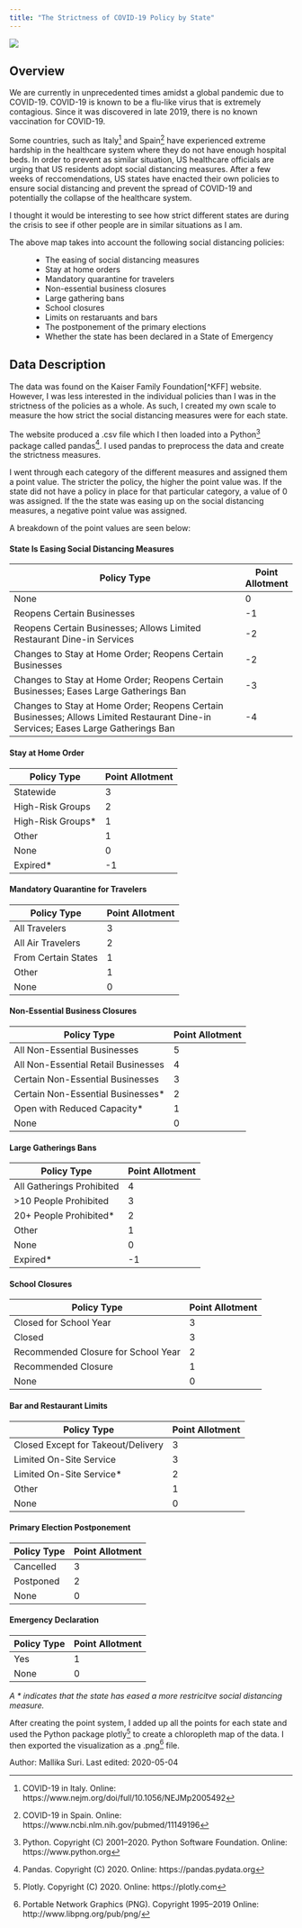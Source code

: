 ```yaml
---
title: "The Strictness of COVID-19 Policy by State"
---
```


![](https://drdavis.space/teaching/ds/sdd/media/2020/05/strictness_visualization.png)

## Overview

We are currently in unprecedented times amidst a global pandemic due to COVID-19. COVID-19 is known to be a flu-like virus that is extremely contagious.
Since it was discovered in late 2019, there is no known vaccination for COVID-19.

Some countries, such as Italy[^italy] and Spain[^spain] have experienced extreme hardship in the healthcare system where they do not have enough hospital beds.
In order to prevent as similar situation, US healthcare officials are urging that US residents adopt social distancing measures.
After a few weeks of reccomendations, US states have enacted their own policies to ensure social distancing and prevent the spread of COVID-19 and potentially the collapse of the healthcare system.

I thought it would be interesting to see how strict different states are during the crisis to see if other people are in similar situations as I am.

The above map takes into account the following social distancing policies:
: - The easing of social distancing measures
	- Stay at home orders
	- Mandatory quarantine for travelers
	- Non-essential business closures
	- Large gathering bans
	- School closures
	- Limits on restaruants and bars
	- The postponement of the primary elections
	- Whether the state has been declared in a State of Emergency

## Data Description

The data was found on the Kaiser Family Foundation[^KFF] website.
However, I was less interested in the individual policies than I was in the strictness of the policies as a whole.
As such, I created my own scale to measure the how strict the social distancing measures were for each state.

The website produced a .csv file which I then loaded into a Python[^python] package called pandas[^pandas].
I used pandas to preprocess the data and create the strictness measures.

I went through each category of the different measures and assigned them a point value.
The stricter the policy, the higher the point value was.
If the state did not have a policy in place for that particular category, a value of 0 was assigned.
If the the state was easing up on the social distancing measures, a negative point value was assigned.

A breakdown of the point values are seen below:

#### State Is Easing Social Distancing Measures

<div class="suri">

| Policy Type                                                                                                                         | Point Allotment |
| ----------------------------------------------------------------------------------------------------------------------------------- | --------------- |
| None                                                                                                                                | 0               |
| Reopens Certain Businesses                                                                                                          | -1              |
| Reopens Certain Businesses; Allows Limited Restaurant Dine-in Services                                                              | -2              |
| Changes to Stay at Home Order; Reopens Certain Businesses                                                                           | -2              |
| Changes to Stay at Home Order; Reopens Certain Businesses; Eases Large Gatherings Ban                                               | -3              |
| Changes to Stay at Home Order; Reopens Certain Businesses; Allows Limited Restaurant Dine-in Services; Eases Large Gatherings Ban   | -4              |

</div>

#### Stay at Home Order

<div class="suri">

| Policy Type         | Point Allotment |
| ------------------- | --------------- |
| Statewide           | 3               |
| High-Risk Groups    | 2               |
| High-Risk Groups*   | 1               |
| Other               | 1               |
| None                | 0               |
| Expired*            | -1              |

</div>

#### Mandatory Quarantine for Travelers

<div class="suri">

| Policy Type         | Point Allotment |
| ------------------- | --------------- |
| All Travelers       | 3               |
| All Air Travelers   | 2               |
| From Certain States | 1               |
| Other               | 1               |
| None                | 0               |

</div>

#### Non-Essential Business Closures

<div class="suri">

| Policy Type                          | Point Allotment |
| ------------------------------------ | --------------- |
| All Non-Essential Businesses         | 5               |
| All Non-Essential Retail Businesses  | 4               |
| Certain Non-Essential Businesses     | 3               |
| Certain Non-Essential Businesses*    | 2               |
| Open with Reduced Capacity*          | 1               |
| None                                 | 0               |

</div>

#### Large Gatherings Bans

<div class="suri">

| Policy Type               | Point Allotment |
| ------------------------- | --------------- |
| All Gatherings Prohibited | 4               |
| >10 People Prohibited     | 3               |
| 20+ People Prohibited*    | 2               |
| Other                     | 1               |
| None                      | 0               |
| Expired*                  | -1              |

</div>

#### School Closures

<div class="suri">

| Policy Type                          | Point Allotment |
| ------------------------------------ | --------------- |
| Closed for School Year               | 3               |
| Closed                               | 3               |
| Recommended Closure for School Year  | 2               |
| Recommended Closure                  | 1               |
| None                                 | 0               |

</div>

#### Bar and Restaurant Limits

<div class="suri">

| Policy Type                          | Point Allotment |
| ------------------------------------ | --------------- |
| Closed Except for Takeout/Delivery   | 3               |
| Limited On-Site Service              | 3               |
| Limited On-Site Service*             | 2               |
| Other                                | 1               |
| None                                 | 0               |

</div>

#### Primary Election Postponement

<div class="suri">

| Policy Type    | Point Allotment |
| -------------- | --------------- |
| Cancelled      | 3               |
| Postponed      | 2               |
| None           | 0               |

</div>

#### Emergency Declaration

<div class="suri">

| Policy Type    | Point Allotment |
| -------------- | --------------- |
| Yes            | 1               |
| None           | 0               |

</div>

_A * indicates that the state has eased a more restricitve social distancing measure._

After creating the point system,
I added up all the points for each state and used the Python package plotly[^plotly] to create a chloropleth map of the data.
I then exported the visualization as a .png[^png] file.


<div class="credit-line">
Author: Mallika Suri.
Last edited: 2020-05-04
</div>

[^italy]: COVID-19 in Italy.
Online: https://www.nejm.org/doi/full/10.1056/NEJMp2005492

[^spain]: COVID-19 in Spain.
Online:  https://www.ncbi.nlm.nih.gov/pubmed/11149196

[^kff]: Kaiser Family Foundation website.
Online: https://www.kff.org

[^python]: Python. Copyright (C) 2001–2020. Python Software Foundation.
Online: https://www.python.org

[^pandas]: Pandas. Copyright (C) 2020.
Online: https://pandas.pydata.org

[^plotly]: Plotly. Copyright (C) 2020.
Online: https://plotly.com

[^png]: Portable Network Graphics (PNG). Copyright 1995--2019
Online: http://www.libpng.org/pub/png/
